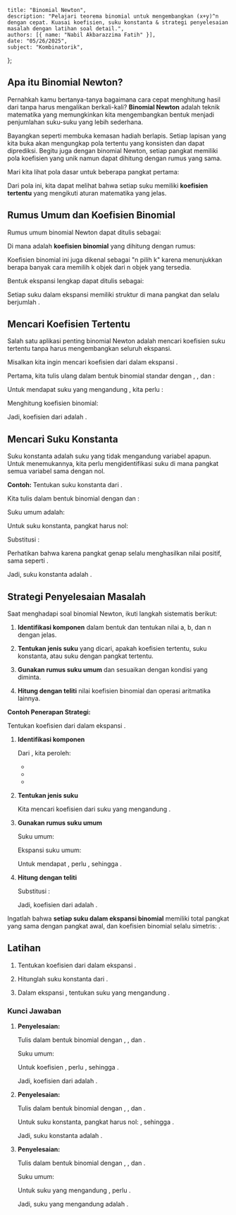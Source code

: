     title: "Binomial Newton",
    description: "Pelajari teorema binomial untuk mengembangkan (x+y)^n dengan cepat. Kuasai koefisien, suku konstanta & strategi penyelesaian masalah dengan latihan soal detail.",
    authors: [{ name: "Nabil Akbarazzima Fatih" }],
    date: "05/26/2025",
    subject: "Kombinatorik",
};

## Apa itu Binomial Newton?

Pernahkah kamu bertanya-tanya bagaimana cara cepat menghitung hasil dari <InlineMath math="(x + y)^{10}" /> tanpa harus mengalikan berkali-kali? **Binomial Newton** adalah teknik matematika yang memungkinkan kita mengembangkan bentuk <InlineMath math="(x + y)^n" /> menjadi penjumlahan suku-suku yang lebih sederhana.

Bayangkan seperti membuka kemasan hadiah berlapis. Setiap lapisan yang kita buka akan mengungkap pola tertentu yang konsisten dan dapat diprediksi. Begitu juga dengan binomial Newton, setiap pangkat memiliki pola koefisien yang unik namun dapat dihitung dengan rumus yang sama.

Mari kita lihat pola dasar untuk beberapa pangkat pertama:

<div className="flex flex-col gap-4">
<BlockMath math="(x + y)^0 = 1" />

<BlockMath math="(x + y)^1 = x + y" />

<BlockMath math="(x + y)^2 = x^2 + 2xy + y^2" />

<BlockMath math="(x + y)^3 = x^3 + 3x^2y + 3xy^2 + y^3" />

<BlockMath math="(x + y)^4 = x^4 + 4x^3y + 6x^2y^2 + 4xy^3 + y^4" />
</div>

Dari pola ini, kita dapat melihat bahwa setiap suku memiliki **koefisien tertentu** yang mengikuti aturan matematika yang jelas.

## Rumus Umum dan Koefisien Binomial

Rumus umum binomial Newton dapat ditulis sebagai:

<BlockMath math="(x + y)^n = \sum_{k=0}^{n} \binom{n}{k} x^{n-k} y^k" />

Di mana <InlineMath math="\binom{n}{k}" /> adalah **koefisien binomial** yang dihitung dengan rumus:

<BlockMath math="\binom{n}{k} = \frac{n!}{k!(n-k)!}" />

Koefisien binomial ini juga dikenal sebagai "n pilih k" karena menunjukkan berapa banyak cara memilih k objek dari n objek yang tersedia.

Bentuk ekspansi lengkap dapat ditulis sebagai:

<BlockMath math="(x + y)^n = \binom{n}{0}x^n + \binom{n}{1}x^{n-1}y + \binom{n}{2}x^{n-2}y^2 + \cdots + \binom{n}{n}y^n" />

Setiap suku dalam ekspansi memiliki struktur <InlineMath math="\binom{n}{k}x^{n-k}y^k" /> di mana pangkat <InlineMath math="x" /> dan <InlineMath math="y" /> selalu berjumlah <InlineMath math="n" />.

## Mencari Koefisien Tertentu

Salah satu aplikasi penting binomial Newton adalah mencari koefisien suku tertentu tanpa harus mengembangkan seluruh ekspansi.

Misalkan kita ingin mencari koefisien dari <InlineMath math="x^2" /> dalam ekspansi <InlineMath math="(1 - x)^{2014}" />.

Pertama, kita tulis ulang dalam bentuk binomial standar dengan <InlineMath math="a = 1" />, <InlineMath math="b = -x" />, dan <InlineMath math="n = 2014" />:

<BlockMath math="(1 + (-x))^{2014} = \sum_{k=0}^{2014} \binom{2014}{k} (1)^{2014-k} (-x)^k" />

Untuk mendapat suku yang mengandung <InlineMath math="x^2" />, kita perlu <InlineMath math="k = 2" />:

<BlockMath math="\binom{2014}{2} (1)^{2012} (-x)^2 = \binom{2014}{2} \cdot 1 \cdot x^2 = \binom{2014}{2} x^2" />

Menghitung koefisien binomial:

<div className="flex flex-col gap-4">
<BlockMath math="\binom{2014}{2} = \frac{2014!}{2!(2014-2)!} = \frac{2014 \times 2013}{2 \times 1}" />

<BlockMath math="= \frac{4{,}053{,}182}{2} = 2{,}026{,}591" />
</div>

Jadi, koefisien dari <InlineMath math="x^2" /> adalah <InlineMath math="2{,}026{,}591" />.

## Mencari Suku Konstanta

Suku konstanta adalah suku yang tidak mengandung variabel apapun. Untuk menemukannya, kita perlu mengidentifikasi suku di mana pangkat semua variabel sama dengan nol.

**Contoh:** Tentukan suku konstanta dari <InlineMath math="\left(3x^3 - \frac{2}{x}\right)^8" />.

Kita tulis dalam bentuk binomial dengan <InlineMath math="a = 3x^3" /> dan <InlineMath math="b = -\frac{2}{x}" />:

<BlockMath math="\left(3x^3 - \frac{2}{x}\right)^8 = \sum_{k=0}^{8} \binom{8}{k} (3x^3)^{8-k} \left(-\frac{2}{x}\right)^k" />

Suku umum adalah:

<div className="flex flex-col gap-4">
<BlockMath math="\binom{8}{k} (3x^3)^{8-k} \left(-\frac{2}{x}\right)^k = \binom{8}{k} \cdot (3)^{8-k} \cdot (x^3)^{8-k} \cdot (-2)^k \cdot (x^{-1})^k" />

<BlockMath math="= \binom{8}{k} \cdot 3^{8-k} \cdot (-2)^k \cdot x^{3(8-k)} \cdot x^{-k}" />

<BlockMath math="= \binom{8}{k} \cdot 3^{8-k} \cdot (-2)^k \cdot x^{24-3k-k} = \binom{8}{k} \cdot 3^{8-k} \cdot (-2)^k \cdot x^{24-4k}" />
</div>

Untuk suku konstanta, pangkat <InlineMath math="x" /> harus nol:

<BlockMath math="24 - 4k = 0 \Rightarrow 4k = 24 \Rightarrow k = 6" />

Substitusi <InlineMath math="k = 6" />:

<div className="flex flex-col gap-4">
<BlockMath math="\binom{8}{6} \cdot 3^{8-6} \cdot (-2)^6 \cdot x^0 = \binom{8}{6} \cdot 3^2 \cdot (-2)^6" />

<BlockMath math="= \frac{8!}{6! \cdot 2!} \cdot 9 \cdot 64 = \frac{8 \times 7}{2 \times 1} \cdot 9 \cdot 64" />

<BlockMath math="= 28 \cdot 9 \cdot 64 = 252 \cdot 64 = 16{,}128" />
</div>

Perhatikan bahwa <InlineMath math="(-2)^6 = 64" /> karena pangkat genap selalu menghasilkan nilai positif, sama seperti <InlineMath math="(+2)^6 = 64" />.

Jadi, suku konstanta adalah <InlineMath math="16{,}128" />.

## Strategi Penyelesaian Masalah

Saat menghadapi soal binomial Newton, ikuti langkah sistematis berikut:

1. **Identifikasi komponen** dalam bentuk <InlineMath math="(a + b)^n" /> dan tentukan nilai a, b, dan n dengan jelas.

2. **Tentukan jenis suku** yang dicari, apakah koefisien tertentu, suku konstanta, atau suku dengan pangkat tertentu.

3. **Gunakan rumus suku umum** <InlineMath math="\binom{n}{k} a^{n-k} b^k" /> dan sesuaikan dengan kondisi yang diminta.

4. **Hitung dengan teliti** nilai koefisien binomial dan operasi aritmatika lainnya.

**Contoh Penerapan Strategi:**

Tentukan koefisien dari <InlineMath math="x^5" /> dalam ekspansi <InlineMath math="(2x + 3)^8" />.

1. **Identifikasi komponen**

    Dari <InlineMath math="(2x + 3)^8" />, kita peroleh:
    - <InlineMath math="a = 2x" />
    - <InlineMath math="b = 3" />  
    - <InlineMath math="n = 8" />

2. **Tentukan jenis suku**

    Kita mencari koefisien dari suku yang mengandung <InlineMath math="x^5" />.

3. **Gunakan rumus suku umum**

    Suku umum: <InlineMath math="\binom{8}{k} (2x)^{8-k} (3)^k" />

    Ekspansi suku umum:
    <BlockMath math="\binom{8}{k} (2x)^{8-k} (3)^k = \binom{8}{k} \cdot 2^{8-k} \cdot x^{8-k} \cdot 3^k = \binom{8}{k} \cdot 2^{8-k} \cdot 3^k \cdot x^{8-k}" />

    Untuk mendapat <InlineMath math="x^5" />, perlu <InlineMath math="8-k = 5" />, sehingga <InlineMath math="k = 3" />.

4. **Hitung dengan teliti**

    Substitusi <InlineMath math="k = 3" />:

    <div className="flex flex-col gap-4">
    <BlockMath math="\binom{8}{3} \cdot 2^{8-3} \cdot 3^3 \cdot x^5 = \binom{8}{3} \cdot 2^5 \cdot 3^3 \cdot x^5" />

    <BlockMath math="= \frac{8!}{3! \cdot 5!} \cdot 32 \cdot 27 \cdot x^5" />

    <BlockMath math="= \frac{8 \times 7 \times 6}{3 \times 2 \times 1} \cdot 32 \cdot 27 \cdot x^5" />

    <BlockMath math="= 56 \cdot 32 \cdot 27 \cdot x^5" />

    <BlockMath math="= 1{,}792 \cdot 27 \cdot x^5 = 48{,}384x^5" />
    </div>

    Jadi, koefisien dari <InlineMath math="x^5" /> adalah <InlineMath math="48{,}384" />.

Ingatlah bahwa **setiap suku dalam ekspansi binomial** memiliki total pangkat yang sama dengan pangkat awal, dan koefisien binomial selalu simetris: <InlineMath math="\binom{n}{k} = \binom{n}{n-k}" />.

## Latihan

1. Tentukan koefisien dari <InlineMath math="x^4" /> dalam ekspansi <InlineMath math="(2x - 3)^7" />.

2. Hitunglah suku konstanta dari <InlineMath math="\left(x^2 + \frac{1}{x}\right)^9" />.

3. Dalam ekspansi <InlineMath math="(1 + 2x)^{10}" />, tentukan suku yang mengandung <InlineMath math="x^3" />.

### Kunci Jawaban

1. **Penyelesaian:**

   Tulis dalam bentuk binomial dengan <InlineMath math="a = 2x" />, <InlineMath math="b = -3" />, dan <InlineMath math="n = 7" />.
   
   Suku umum: <InlineMath math="\binom{7}{k} (2x)^{7-k} (-3)^k = \binom{7}{k} \cdot 2^{7-k} \cdot (-3)^k \cdot x^{7-k}" />
   
   Untuk koefisien <InlineMath math="x^4" />, perlu <InlineMath math="7-k = 4" />, sehingga <InlineMath math="k = 3" />.
   
   <div className="flex flex-col gap-4">
   <BlockMath math="\binom{7}{3} \cdot 2^{7-3} \cdot (-3)^3 = \binom{7}{3} \cdot 2^4 \cdot (-3)^3" />
   
   <BlockMath math="= \frac{7!}{3! \cdot 4!} \cdot 16 \cdot (-27)" />
   
   <BlockMath math="= \frac{7 \times 6 \times 5}{3 \times 2 \times 1} \cdot 16 \cdot (-27)" />
   
   <BlockMath math="= 35 \cdot 16 \cdot (-27) = 560 \cdot (-27) = -15{,}120" />
   </div>
   
   Jadi, koefisien dari <InlineMath math="x^4" /> adalah <InlineMath math="-15{,}120" />.

2. **Penyelesaian:**

   Tulis dalam bentuk binomial dengan <InlineMath math="a = x^2" />, <InlineMath math="b = \frac{1}{x}" />, dan <InlineMath math="n = 9" />.
   
   <div className="flex flex-col gap-4">
   <BlockMath math="\text{Suku umum: } \binom{9}{k} (x^2)^{9-k} \left(\frac{1}{x}\right)^k = \binom{9}{k} \cdot x^{2(9-k)} \cdot x^{-k}" />
   
   <BlockMath math="= \binom{9}{k} \cdot x^{18-2k} \cdot x^{-k} = \binom{9}{k} \cdot x^{18-2k-k} = \binom{9}{k} \cdot x^{18-3k}" />
   </div>
   
   Untuk suku konstanta, pangkat <InlineMath math="x" /> harus nol: <InlineMath math="18-3k = 0" />, sehingga <InlineMath math="k = 6" />.
   
   <BlockMath math="\binom{9}{6} = \binom{9}{3} = \frac{9!}{3! \cdot 6!} = \frac{9 \times 8 \times 7}{3 \times 2 \times 1} = 84" />
   
   Jadi, suku konstanta adalah <InlineMath math="84" />.

3. **Penyelesaian:**

   Tulis dalam bentuk binomial dengan <InlineMath math="a = 1" />, <InlineMath math="b = 2x" />, dan <InlineMath math="n = 10" />.
   
   Suku umum: <InlineMath math="\binom{10}{k} (1)^{10-k} (2x)^k = \binom{10}{k} \cdot 2^k \cdot x^k" />
   
   Untuk suku yang mengandung <InlineMath math="x^3" />, perlu <InlineMath math="k = 3" />.
   
   <div className="flex flex-col gap-4">
   <BlockMath math="\binom{10}{3} \cdot 2^3 \cdot x^3 = 120 \cdot 8 \cdot x^3 = 960x^3" />
   </div>
   
   Jadi, suku yang mengandung <InlineMath math="x^3" /> adalah <InlineMath math="960x^3" />.